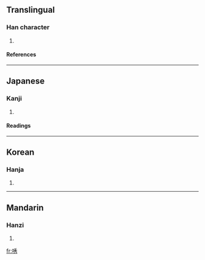 ==Translingual==
===Han character===
{{Han char|rn=30|rad=口|as=07|sn=10|four=|canj=口竹木尸 (RHDS)}}
# {{defn|Han}}
====References====
{{Han ref|kx=0191.230|dkj=03689|dj=0410.230|hdz=10630.190|uh=5500|ud=21760}}
----
==Japanese==
===Kanji===
{{ja-kanji|grade=|rs=口07}}
# {{defn|Japanese}} 
====Readings====
{{ja-readings|on=[[いう]] (iu)|kun=[[さそおう]] (sasoou)}}
----
==Korean==
===Hanja===
{{ko-hanja|hangeul=유|rv=yu|mr=yu}}
# {{defn|Korean}}
----
==Mandarin==
===Hanzi===
{{cmn-hanzi|pin=[[bei]] ([[bei5]]), [[yǒu]] ([[you3]])|wg=pei<sup>5</sup>, yu<sup>3</sup>}}
# {{defn|Mandarin}}

[[fr:唀]]
